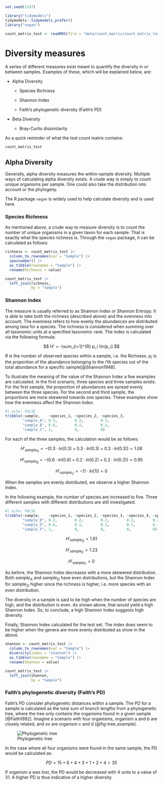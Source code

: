 ```r
set.seed(1337)

library("tidymodels")
tidymodels::tidymodels_prefer()
library("vegan")

count_matrix_test <- readRDS(file = "data/count_matrix/count_matrix_test.rds")
```

# Diversity measures

A series of different measures exist meant to quantify the diversity in or between samples. Examples of these, which will be explained below, are:

-   Alpha Diversity

    -   Species Richness

    -   Shannon Index

    -   Faith's phylogenetic diversity (Faith's PD)

-   Beta Diversity

    -   Bray-Curtis dissimilarity

As a quick reminder of what the test count matrix contains:

```r
count_matrix_test
```

## Alpha Diversity

Generally, alpha diversity measures the within-sample diversity. Multiple ways of calculating alpha diversity exists. A crude way is simply to count unique organisms per sample. One could also take the distribution into account or the phylogeny.

The R package `vegan` is widely used to help calculate diversity and is used here.

### Species Richness

As mentioned above, a crude way to measure diversity is to count the number of unique organisms in a given taxon for each sample. That is exactly what the species richness is. Through the `vegan` package, it can be calculated as follows:

```r
richness <- count_matrix_test |>
  column_to_rownames(var = "Sample") |> 
  specnumber() |>
  as_tibble(rownames = "Sample") |>
  rename(Richness = value)

count_matrix_test |>
  left_join(richness,
            by = "Sample")
```

### Shannon Index

The measure is usually referred to as Shannon Index or Shannon Entropy. It is able to take both the richness (described above) and the evenness into account. The evenness refers to how evenly the abundances are distributed among taxa for a species. The richness is considered when summing over all taxonomic units at a specified taxonomic rank. The index is calculated via the following formula:

$$
H' = -\sum_{i=1}^{R} p_i \ln(p_i)
$$

$R$ is the number of observed species within a sample, i.e. the Richness. $p_{i}$ is the proportion of the abundance belonging to the $i$'th species out of the total abundance for a specific sample[@Shannon1948].

To illustrate the meaning of the value of the Shannon Index a few examples are calculated. In the first scenario, three species and three samples exists. For the first sample, the proportion of abundances are spread evenly between the three species. For the second and third sample, the proportions are more skewered towards one species. These examples show how the evenness affect the Shannon Index.

```r
#| echo: FALSE
tribble(~sample,    ~species_1, ~species_2, ~species_3,
        "sample_A", 0.3,        0.3,        0.3,
        "sample_B", 0.6,        0.2,        0.2,
        "sample_C", 1,          0,          0)

```

For each of the three samples, the calculation would be as follows:

$$
H'_{sample_{A}} = -(0.3 \cdot ln{(0.3)} + 0.3 \cdot ln{(0.3)} + 0.3 \cdot ln{(0.3)}) = 1.08
$$

$$
H'_{sample_{B}} = -(0.6 \cdot ln{(0.6)} + 0.2 \cdot ln{(0.2)} + 0.2 \cdot ln{(0.2)}) = 0.95
$$

$$
H'_{sample_{C}} = -(1 \cdot ln{(1)}) = 0
$$

When the samples are evenly distributed, we observe a higher Shannon Index.

In the following example, the number of species are increased to five. Three different samples with different distributions are still investigated.

```r
#| echo: FALSE
tribble(~sample,    ~species_1, ~species_2, ~species_3, ~species_4, ~species_5,
        "sample_D", 0.2,        0.2,        0.2,        0.2,        0.2,
        "sample_E", 0.6,        0.1,        0.1,        0.1,        0.1,
        "sample_F", 1,          0,          0,          0,          0)
```

$$
H'_{sample_{D}} = 1.61
$$

$$
H'_{sample_{E}} = 1.23
$$

$$
H'_{sample_{F}} = 0
$$

As before, the Shannon Index decreases with a more skewered distribution. Both $sample_{A}$ and $sample_{D}$ have even distributions, but the Shannon Index for $sample_{D}$ higher since the richness is higher, i.e. more species with an even distribution.

The diversity in a sample is said to be high when the number of species are high, and the distribution is even. As shown above, that would yield a high Shannon Index. So, to conclude, a high Shannon Index suggests high diversity.

Finally, Shannon Index calculated for the test set. The index does seem to be higher when the genera are more evenly distributed as show in the above.

```r
shannon <- count_matrix_test |>
  column_to_rownames(var = "Sample") |>
  diversity(index = "shannon") |> 
  as_tibble(rownames = "Sample") |> 
  rename(Shannon = value)

count_matrix_test |>
  left_join(shannon,
            by = "Sample")
```

### Faith's phylogenetic diversity (Faith's PD)

Faith's PD consider phylogenetic distances within a sample. The PD for a sample is calculated as the total sum of branch lengths from a phylogenetic tree, where the tree only contains the organisms found in a given sample [@Faith1992]. Imagine a scenario with four organisms, organism a and b are closely related, and so are organism c and d (@fig-tree_example). 

![Phylogenetic tree](images/tree_example.png){#fig-tree_example}

In the case where all four organisms were found in the same sample, the PD would be calculated as:

$$
PD = 15 + 6 + 4 + 3 + 1 + 2 + 4 = 35
$$

If organism a was lost, the PD would be decreased with 4 units to a value of 31. A higher PD is thus indicative of a higher diversity.